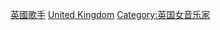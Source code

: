 {{Commonscat|Female vocalists from the United Kingdom}}

[[Category:英國歌手|]]
[[Category:各國女歌手|United Kingdom]]
[[Category:英国女音乐家|Category:英国女音乐家]]